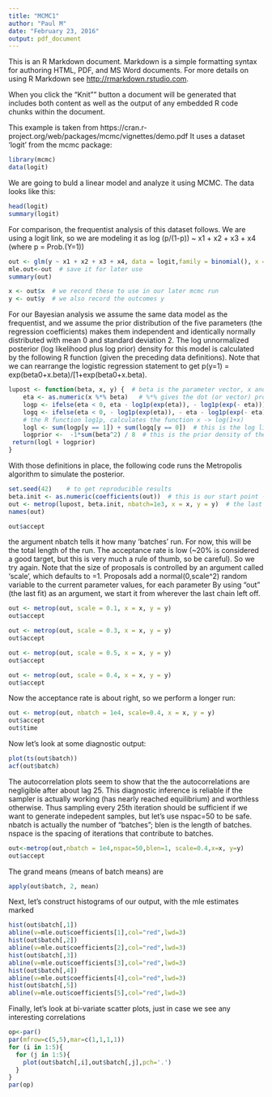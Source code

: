 ```yaml
---
title: "MCMC1"
author: "Paul M"
date: "February 23, 2016"
output: pdf_document
---
```


This is an R Markdown document. Markdown is a simple formatting syntax for authoring HTML, PDF, and MS Word documents. For more details on using R Markdown see <http://rmarkdown.rstudio.com>.

When you click the "Knit"" button a document will be generated that includes both content as well as the output of any embedded R code chunks within the document. 

This example is taken from https://cran.r-project.org/web/packages/mcmc/vignettes/demo.pdf
It uses a dataset 'logit' from the mcmc package:

```r
library(mcmc)
data(logit)
```

We are going to buld a linear model and analyze it using MCMC.
The data looks like this:
```r
head(logit)
summary(logit)
```


For comparison, the frequentist analysis of this dataset follows.
We are using a logit link, so we are modeling it as log (p/(1-p)) ~ x1 + x2 + x3 + x4
(where p = Prob.(Y=1))
```r
out <- glm(y ~ x1 + x2 + x3 + x4, data = logit,family = binomial(), x = TRUE)
mle.out<-out  # save it for later use
summary(out)

x <- out$x  # we record these to use in our later mcmc run
y <- out$y  # we also record the outcomes y

```

For our Bayesian analysis we assume the same data model as the frequentist, and we assume the prior distribution of the five parameters (the regression coefficients) makes them independent and identically normally distributed with mean 0 and standard deviation 2.
The log unnormalized posterior (log likelihood plus log prior) density for this model is calculated by the following R function (given the preceding data definitions). Note that we can rearrange the logistic regression statement to get p(y=1) = exp(beta0+x.beta)/[1+exp(beta0+x.beta).
```r
lupost <- function(beta, x, y) {  # beta is the parameter vector, x and y are our independent and dependent variables
    eta <- as.numeric(x %*% beta)   # %*% gives the dot (or vector) product. It will do it for each row of x
    logp <- ifelse(eta < 0, eta - log1p(exp(eta)), - log1p(exp(- eta)))
    logq <- ifelse(eta < 0, - log1p(exp(eta)), - eta - log1p(exp(- eta)))
    # the R function log1p, calculates the function x -> log(1+x)
    logl <- sum(logp[y == 1]) + sum(logq[y == 0])  # this is the log likelihood of y given the current betas
    logprior <-  -1*sum(beta^2) / 8  # this is the prior density of the betas
 return(logl + logprior)  
}
```

With those definitions in place, the following code runs the Metropolis algorithm to simulate the posterior.
```r
set.seed(42)    # to get reproducible results
beta.init <- as.numeric(coefficients(out))  # this is our start point - we start from the fitted glm estimates
out <- metrop(lupost, beta.init, nbatch=1e3, x = x, y = y)  # the last two arguments are for the lupost function
names(out)

out$accept
```
the argument nbatch tells it how many 'batches' run. For now, this will be the total length of the run.
The acceptance rate is low (~20% is considered a good target, but this is very much a rule of thumb, so be careful). So we try again.
Note that the size of proposals is controlled by an argument called 'scale', which defaults to =1. 
Proposals add a normal(0,scale^2) random variable to the current parameter values, for each parameter
By using "out" (the last fit) as an argument, we start it from wherever the last chain left off.
```r
out <- metrop(out, scale = 0.1, x = x, y = y)
out$accept

out <- metrop(out, scale = 0.3, x = x, y = y)
out$accept

out <- metrop(out, scale = 0.5, x = x, y = y)
out$accept

out <- metrop(out, scale = 0.4, x = x, y = y)
out$accept
```

Now the acceptance rate is about right, so we perform a longer run:
```r
out <- metrop(out, nbatch = 1e4, scale=0.4, x = x, y = y)
out$accept
out$time
```

Now let's look at some diagnostic output:
```r
plot(ts(out$batch))
acf(out$batch)
```

The autocorrelation plots seem to show that the the autocorrelations are negligible after about lag 25. This diagnostic inference is reliable if the sampler is actually working (has nearly reached equilibrium) and worthless otherwise. Thus sampling every 25th iteration should be sufficient if we want to generate indepedent samples, but let's use nspac=50 to be safe.
nbatch is actually the number of "batches";
blen is the length of batches.
nspace is the spacing of iterations that contribute to batches.
```r
out<-metrop(out,nbatch = 1e4,nspac=50,blen=1, scale=0.4,x=x, y=y)
out$accept
```

The grand means (means of batch means) are
```r
apply(out$batch, 2, mean)
```

Next, let's construct histograms of our output, with the mle estimates marked
```r
hist(out$batch[,1])
abline(v=mle.out$coefficients[1],col="red",lwd=3)
hist(out$batch[,2])
abline(v=mle.out$coefficients[2],col="red",lwd=3)
hist(out$batch[,3])
abline(v=mle.out$coefficients[3],col="red",lwd=3)
hist(out$batch[,4])
abline(v=mle.out$coefficients[4],col="red",lwd=3)
hist(out$batch[,5])
abline(v=mle.out$coefficients[5],col="red",lwd=3)
```

Finally, let's look at bi-variate scatter plots, just in case we see any interesting correlations
```r
op<-par()
par(mfrow=c(5,5),mar=c(1,1,1,1))
for (i in 1:5){
  for (j in 1:5){
    plot(out$batch[,i],out$batch[,j],pch='.')
  }
}
par(op)
```
